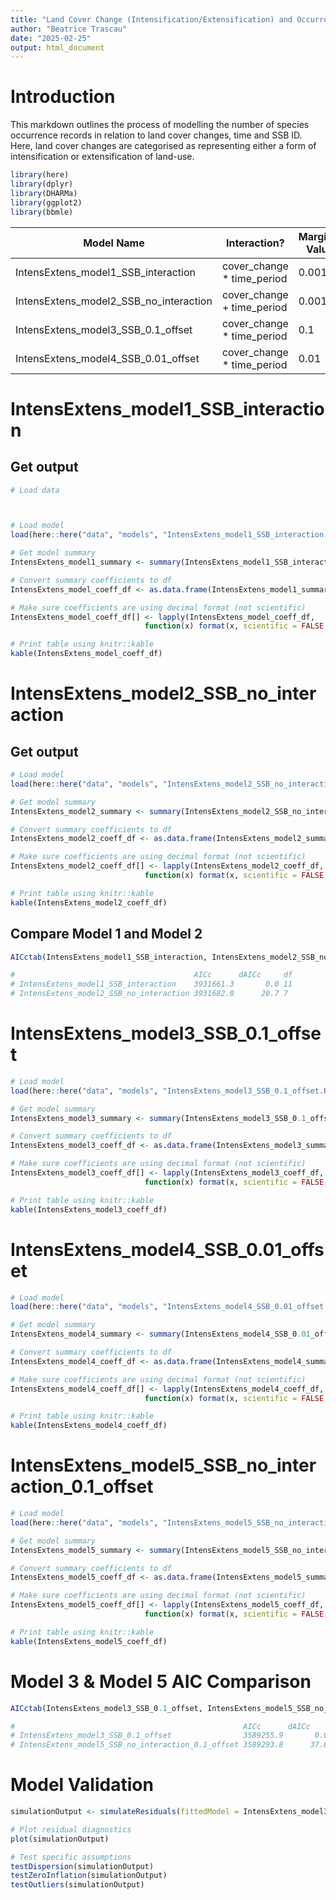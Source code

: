 ```yaml
---
title: "Land Cover Change (Intensification/Extensification) and Occurrence Records & Time"
author: "Beatrice Trascau"
date: "2025-02-25"
output: html_document
---
```


# **Introduction**

This markdown outlines the process of modelling the number of species occurrence records in relation to land cover changes, time and SSB ID. Here, land cover changes are categorised as representing either a form of intensification or extensification of land-use.

```r
library(here)
library(dplyr)
library(DHARMa)
library(ggplot2)
library(bbmle)
```

| Model Name                             | Interaction?                | Marginal Value |
|----------------------------------------|-----------------------------|----------------|
| IntensExtens_model1_SSB_interaction    | cover_change \* time_period | 0.001          |
| IntensExtens_model2_SSB_no_interaction | cover_change + time_period  | 0.001          |
| IntensExtens_model3_SSB_0.1_offset     | cover_change \* time_period | 0.1            |
| IntensExtens_model4_SSB_0.01_offset    | cover_change \* time_period | 0.01           |

# IntensExtens_model1_SSB_interaction

## Get output

```r

# Load data



# Load model
load(here::here("data", "models", "IntensExtens_model1_SSB_interaction.RData"))

# Get model summary
IntensExtens_model1_summary <- summary(IntensExtens_model1_SSB_interaction)

# Convert summary coefficients to df
IntensExtens_model_coeff_df <- as.data.frame(IntensExtens_model1_summary$coefficients$cond)

# Make sure coefficients are using decimal format (not scientific)
IntensExtens_model_coeff_df[] <- lapply(IntensExtens_model_coeff_df, 
                              function(x) format(x, scientific = FALSE, digits = 5))

# Print table using knitr::kable
kable(IntensExtens_model_coeff_df)
```

# IntensExtens_model2_SSB_no_interaction

## Get output

```r

# Load model
load(here::here("data", "models", "IntensExtens_model2_SSB_no_interaction.RData"))

# Get model summary
IntensExtens_model2_summary <- summary(IntensExtens_model2_SSB_no_interaction)

# Convert summary coefficients to df
IntensExtens_model2_coeff_df <- as.data.frame(IntensExtens_model2_summary$coefficients$cond)

# Make sure coefficients are using decimal format (not scientific)
IntensExtens_model2_coeff_df[] <- lapply(IntensExtens_model2_coeff_df, 
                              function(x) format(x, scientific = FALSE, digits = 5))

# Print table using knitr::kable
kable(IntensExtens_model2_coeff_df)
```

## Compare Model 1 and Model 2

```r
AICctab(IntensExtens_model1_SSB_interaction, IntensExtens_model2_SSB_no_interaction, base = TRUE)

#                                        AICc      dAICc     df
# IntensExtens_model1_SSB_interaction    3931661.3       0.0 11
# IntensExtens_model2_SSB_no_interaction 3931682.0      20.7 7 
```

# IntensExtens_model3_SSB_0.1_offset

```r

# Load model
load(here::here("data", "models", "IntensExtens_model3_SSB_0.1_offset.RData"))

# Get model summary
IntensExtens_model3_summary <- summary(IntensExtens_model3_SSB_0.1_offset)

# Convert summary coefficients to df
IntensExtens_model3_coeff_df <- as.data.frame(IntensExtens_model3_summary$coefficients$cond)

# Make sure coefficients are using decimal format (not scientific)
IntensExtens_model3_coeff_df[] <- lapply(IntensExtens_model3_coeff_df, 
                              function(x) format(x, scientific = FALSE, digits = 5))

# Print table using knitr::kable
kable(IntensExtens_model3_coeff_df)
```

# IntensExtens_model4_SSB_0.01_offset

```r

# Load model
load(here::here("data", "models", "IntensExtens_model4_SSB_0.01_offset.RData"))

# Get model summary
IntensExtens_model4_summary <- summary(IntensExtens_model4_SSB_0.01_offset)

# Convert summary coefficients to df
IntensExtens_model4_coeff_df <- as.data.frame(IntensExtens_model4_summary$coefficients$cond)

# Make sure coefficients are using decimal format (not scientific)
IntensExtens_model4_coeff_df[] <- lapply(IntensExtens_model4_coeff_df, 
                              function(x) format(x, scientific = FALSE, digits = 5))

# Print table using knitr::kable
kable(IntensExtens_model4_coeff_df)
```

# IntensExtens_model5_SSB_no_interaction_0.1_offset

```r

# Load model
load(here::here("data", "models", "IntensExtens_model5_SSB_no_interaction_0.1_offset.RData"))

# Get model summary
IntensExtens_model5_summary <- summary(IntensExtens_model5_SSB_no_interaction_0.1_offset)

# Convert summary coefficients to df
IntensExtens_model5_coeff_df <- as.data.frame(IntensExtens_model5_summary$coefficients$cond)

# Make sure coefficients are using decimal format (not scientific)
IntensExtens_model5_coeff_df[] <- lapply(IntensExtens_model5_coeff_df, 
                              function(x) format(x, scientific = FALSE, digits = 5))

# Print table using knitr::kable
kable(IntensExtens_model5_coeff_df)
```

# Model 3 & Model 5 AIC Comparison

```r
AICctab(IntensExtens_model3_SSB_0.1_offset, IntensExtens_model5_SSB_no_interaction_0.1_offset, base = TRUE)

#                                                   AICc      dAICc     df
# IntensExtens_model3_SSB_0.1_offset                3589255.9       0.0 11
# IntensExtens_model5_SSB_no_interaction_0.1_offset 3589293.8      37.8 7 

```

# Model Validation

```r

simulationOutput <- simulateResiduals(fittedModel = IntensExtens_model3_SSB_0.1_offset)

# Plot residual diagnostics
plot(simulationOutput)

# Test specific assumptions
testDispersion(simulationOutput)
testZeroInflation(simulationOutput)
testOutliers(simulationOutput)

```
